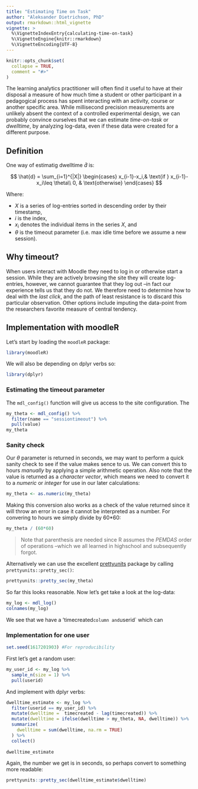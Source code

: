 ```yaml
---
title: "Estimating Time on Task"
author: "Aleksander Dietrichson, PhD"
output: rmarkdown::html_vignette
vignette: >
  %\VignetteIndexEntry{calculating-time-on-task}
  %\VignetteEngine{knitr::rmarkdown}
  %\VignetteEncoding{UTF-8}
---
```


```r
knitr::opts_chunk$set(
  collapse = TRUE,
  comment = "#>"
)
```

The learning analytics practitioner will often find it useful to have at their disposal a measure of how much time a student or other participant in a pedagogical process has spent interacting with an activity, course or another specific area. While millisecond precision measurements are unlikely absent the context of a controlled experimental design, we can probably convince ourselves that we can estimate *time-on-task* or *dwelltime*, by analyzing log-data, even if these data were created for a different purpose.



## Definition

One way of estimatig dwelltime $\hat{d}$ is: 

$$
\hat{d}  =    \sum_{i=1}^{|X|} 
\begin{cases}
    x_{i-1}-x_i,& \text{if } x_{i-1}-x_i\leq \theta\\
    0,              & \text{otherwise}
\end{cases}
$$

Where:

* $X$ is a series of log-entries sorted in descending order by their timestamp,
* $i$ is the index,
* $x_i$ denotes the individual items in the series $X$, and
* $\theta$ is the timeout parameter (i.e. max idle time before we assume a new session).

## Why timeout?

When users interact with Moodle they need to log in or otherwise start a session. While they are actively browsing the site they will create log-entries, however, we cannot guarantee that they log out --in fact our experience tells us that they do not. We therefore need to determine how to deal with the *last click*, and the path of least resistance is to discard this particular observation. Other options include imputing the data-point from the researchers favorite measure of central tendency. 


## Implementation with moodleR

Let's start by loading the `moodleR` package:

```r
library(moodleR)
```

We will also be depending on dplyr verbs so:
```r
library(dplyr)
```


### Estimating the timeout parameter
The `mdl_config()` function will give us access to the site configuration. The 

```r
my_theta <- mdl_config() %>% 
  filter(name == "sessiontimeout") %>% 
  pull(value) 
my_theta
```

### Sanity check

Our $\theta$ parameter is returned in seconds, we may want to perform a quick sanity check to see if the value makes sence to us. We can convert this to hours *manually* by applying a simple arithmetic operation. Also note that the value is returned as a *character vector*, which means we need to convert it to a *numeric* or *integer* for use in our later calculations:

```r
my_theta <- as.numeric(my_theta)
```

Making this conversion also works as a check of the value returned since it will throw an error in case it cannot be interpreted as a number. For convering to hours we simply divide by 60*60:
```r
my_theta / (60*60)
```

> Note that parenthesis are needed since R assumes the *PEMDAS* order of operations --which we all learned in highschool and subsequently forgot.

Alternatively we can use the excellent [prettyunits](https://rdrr.io/cran/prettyunits/) package by calling `prettyunits::pretty_sec()`:

```r
prettyunits::pretty_sec(my_theta)
```

So far this looks reasonable. Now let's get take a look at the  log-data:

```r
my_log <- mdl_log()
colnames(my_log)
```

We see that we have a 'timecreated` column and `userid` which can 

### Implementation for one user

```r
set.seed(1617201903) #For reproducibility
```


First let's get a random user:

```r
my_user_id <- my_log %>% 
  sample_n(size = 1) %>% 
  pull(userid)
```

And implement with dplyr verbs:

```r
dwelltime_estimate <- my_log %>% 
  filter(userid == my_user_id) %>% 
  mutate(dwelltime =  timecreated - lag(timecreated)) %>%
  mutate(dwelltime = ifelse(dwelltime > my_theta, NA, dwelltime)) %>% 
  summarize(
    dwelltime = sum(dwelltime, na.rm = TRUE)
  ) %>%
  collect()
  
dwelltime_estimate
```

Again, the number we get is in seconds, so perhaps convert to something more readable:
```r
prettyunits::pretty_sec(dwelltime_estimate$dwelltime)
```

